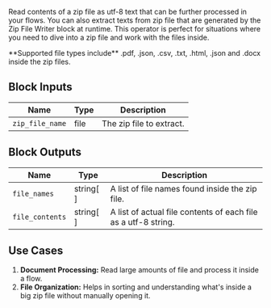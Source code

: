 Read contents of a zip file as utf-8 text that can be further processed in your flows. You can also extract texts from zip file that are generated by the Zip File Writer block at runtime. This operator is perfect for situations where you need to dive into a zip file and work with the files inside.

<Check>
  **Supported file types include** .pdf, .json, .csv, .txt, .html, .json and
  .docx inside the zip files.
</Check>

## Block Inputs

| Name            | Type | Description              |
| --------------- | ---- | ------------------------ |
| `zip_file_name` | file | The zip file to extract. |

## Block Outputs

| Name            | Type      | Description                                                    |
| --------------- | --------- | -------------------------------------------------------------- |
| `file_names`    | string[ ] | A list of file names found inside the zip file.                |
| `file_contents` | string[ ] | A list of actual file contents of each file as a utf-8 string. |

## Use Cases

1. **Document Processing:** Read large amounts of file and process it inside a flow.
2. **File Organization:** Helps in sorting and understanding what's inside a big zip file without manually opening it.
